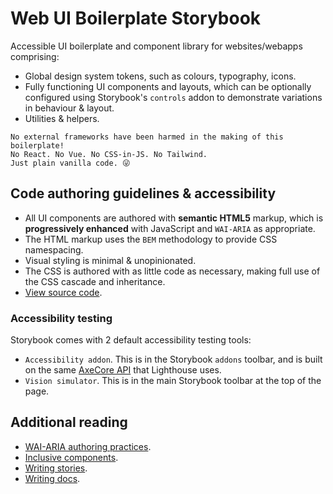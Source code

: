 <Meta title="Web UI Storybook/Introduction" />

# Web UI Boilerplate Storybook
Accessible UI boilerplate and component library for websites/webapps comprising:
- Global design system tokens, such as colours, typography, icons.
- Fully functioning UI components and layouts, which can be optionally configured using Storybook's `controls` addon to demonstrate variations in behaviour & layout.
- Utilities & helpers.

```
No external frameworks have been harmed in the making of this boilerplate!
No React. No Vue. No CSS-in-JS. No Tailwind.
Just plain vanilla code. 😜
```

## Code authoring guidelines & accessibility
- All UI components are authored with **semantic HTML5** markup, which is **progressively enhanced** with JavaScript and `WAI-ARIA` as appropriate.
- The HTML markup uses the `BEM` methodology to provide CSS namespacing.
- Visual styling is minimal & unopinionated.
- The CSS is authored with as little code as necessary, making full use of the CSS cascade and inheritance.
- [View source code](https://github.com/basher/Web-UI-Boilerplate).

### Accessibility testing
Storybook comes with 2 default accessibility testing tools:
- `Accessibility addon`. This is in the Storybook `addons` toolbar, and is built on the same [AxeCore API](https://www.deque.com/axe/) that Lighthouse uses.
- `Vision simulator`. This is in the main Storybook toolbar at the top of the page.

## Additional reading
- [WAI-ARIA authoring practices](https://www.w3.org/WAI/ARIA/apg/).
- [Inclusive components](https://inclusive-components.design/).
- [Writing stories](https://storybook.js.org/docs/react/writing-stories/introduction).
- [Writing docs](https://storybook.js.org/docs/react/writing-docs/introduction).
